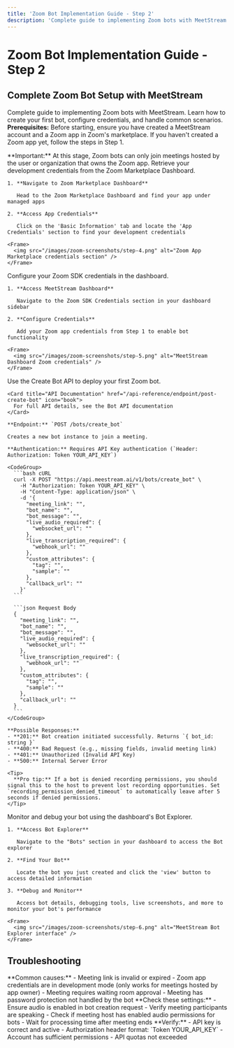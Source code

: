 ```yaml
---
title: 'Zoom Bot Implementation Guide - Step 2'
description: 'Complete guide to implementing Zoom bots with MeetStream. Learn how to create your first bot, configure credentials, and handle common scenarios.'
---
```


# Zoom Bot Implementation Guide - Step 2

## Complete Zoom Bot Setup with MeetStream

Complete guide to implementing Zoom bots with MeetStream. Learn how to create your first bot, configure credentials, and handle common scenarios.
<Note>
  **Prerequisites:** Before starting, ensure you have created a MeetStream account and a Zoom app in Zoom's marketplace. If you haven't created a Zoom app yet, follow the steps in Step 1.
</Note>

<Warning>
  **Important:** At this stage, Zoom bots can only join meetings hosted by the user or organization that owns the Zoom app.
</Warning>

<Steps>
  <Step title="Get your Zoom app's credentials">
    Retrieve your development credentials from the Zoom Marketplace Dashboard.

    1. **Navigate to Zoom Marketplace Dashboard**
       
       Head to the Zoom Marketplace Dashboard and find your app under managed apps

    2. **Access App Credentials**
       
       Click on the 'Basic Information' tab and locate the 'App Credentials' section to find your development credentials

    <Frame>
      <img src="/images/zoom-screenshots/step-4.png" alt="Zoom App Marketplace credentials section" />
    </Frame>
  </Step>

  <Step title="Add the credentials to the MeetStream Dashboard">
    Configure your Zoom SDK credentials in the dashboard.

    1. **Access MeetStream Dashboard**
       
       Navigate to the Zoom SDK Credentials section in your dashboard sidebar

    2. **Configure Credentials**
       
       Add your Zoom app credentials from Step 1 to enable bot functionality

    <Frame>
      <img src="/images/zoom-screenshots/step-5.png" alt="MeetStream Dashboard Zoom credentials" />
    </Frame>
  </Step>

  <Step title="Create a bot">
    Use the Create Bot API to deploy your first Zoom bot. 

    <Card title="API Documentation" href="/api-reference/endpoint/post-create-bot" icon="book">
      For full API details, see the Bot API documentation
    </Card>

    **Endpoint:** `POST /bots/create_bot`
    
    Creates a new bot instance to join a meeting.

    **Authentication:** Requires API Key authentication (`Header: Authorization: Token YOUR_API_KEY`)

    <CodeGroup>
      ```bash cURL
      curl -X POST "https://api.meestream.ai/v1/bots/create_bot" \
        -H "Authorization: Token YOUR_API_KEY" \
        -H "Content-Type: application/json" \
        -d '{
          "meeting_link": "",
          "bot_name": "",
          "bot_message": "",
          "live_audio_required": {
            "websocket_url": ""
          },
          "live_transcription_required": {
            "webhook_url": ""
          },
          "custom_attributes": {
            "tag": "",
            "sample": ""
          },
          "callback_url": ""
        }'
      ```

      ```json Request Body
      {
        "meeting_link": "",
        "bot_name": "",
        "bot_message": "",
        "live_audio_required": {
          "websocket_url": ""
        },
        "live_transcription_required": {
          "webhook_url": ""
        },
        "custom_attributes": {
          "tag": "",
          "sample": ""
        },
        "callback_url": ""
      }
      ```
    </CodeGroup>

    **Possible Responses:**
    - **201:** Bot creation initiated successfully. Returns `{ bot_id: string }`
    - **400:** Bad Request (e.g., missing fields, invalid meeting link)
    - **401:** Unauthorized (Invalid API Key)
    - **500:** Internal Server Error

    <Tip>
      **Pro tip:** If a bot is denied recording permissions, you should signal this to the host to prevent lost recording opportunities. Set `recording_permission_denied_timeout` to automatically leave after 5 seconds if denied permissions.
    </Tip>
  </Step>

  <Step title="View your bot in the API Explorer">
    Monitor and debug your bot using the dashboard's Bot Explorer.

    1. **Access Bot Explorer**
       
       Navigate to the "Bots" section in your dashboard to access the Bot explorer

    2. **Find Your Bot**
       
       Locate the bot you just created and click the 'view' button to access detailed information

    3. **Debug and Monitor**
       
       Access bot details, debugging tools, live screenshots, and more to monitor your bot's performance

    <Frame>
      <img src="/images/zoom-screenshots/step-6.png" alt="MeetStream Bot Explorer interface" />
    </Frame>
  </Step>
</Steps>

## Troubleshooting

<AccordionGroup>
  <Accordion title="Bot fails to join Zoom meeting">
    **Common causes:**
    - Meeting link is invalid or expired
    - Zoom app credentials are in development mode (only works for meetings hosted by app owner)
    - Meeting requires waiting room approval
    - Meeting has password protection not handled by the bot
  </Accordion>

  <Accordion title="No audio or transcript available">
    **Check these settings:**
    - Ensure audio is enabled in bot creation request
    - Verify meeting participants are speaking
    - Check if meeting host has enabled audio permissions for bots
    - Wait for processing time after meeting ends
  </Accordion>

  <Accordion title="API authentication errors">
    **Verify:**
    - API key is correct and active
    - Authorization header format: `Token YOUR_API_KEY`
    - Account has sufficient permissions
    - API quotas not exceeded
  </Accordion>
</AccordionGroup>

